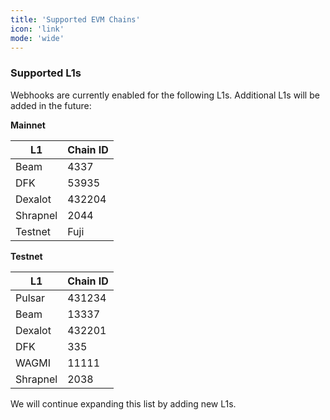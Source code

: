 ```yaml
---
title: 'Supported EVM Chains'
icon: 'link'
mode: 'wide'
---
```


### Supported L1s ###
Webhooks are currently enabled for the following L1s. Additional L1s will be added in the future:

**Mainnet**

| L1   | Chain ID |
|----------|----------|
| Beam     | 4337     |
| DFK      | 53935    |
| Dexalot  | 432204   |
| Shrapnel | 2044     |
| Testnet  | Fuji     |

**Testnet**

| L1   | Chain ID |
|----------|----------|
| Pulsar   | 431234   |
| Beam     | 13337    |
| Dexalot  | 432201   |
| DFK      | 335      |
| WAGMI    | 11111    |
| Shrapnel | 2038     |


<Note>We will continue expanding this list by adding new L1s.</Note>
